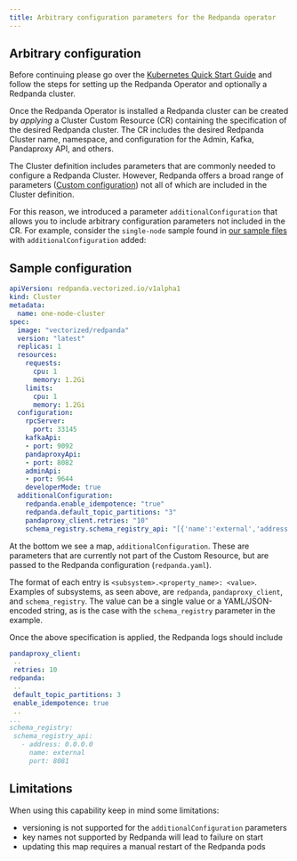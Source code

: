 ```yaml
---
title: Arbitrary configuration parameters for the Redpanda operator
---
```

## Arbitrary configuration

Before continuing please go over the [Kubernetes Quick Start Guide](/docs/quickstart/kubernetes-qs-cloud) and follow the steps for setting up the Redpanda Operator and optionally a Redpanda cluster.

Once the Redpanda Operator is installed a Redpanda cluster can be created by *applying* a Cluster Custom Resource (CR) containing the specification of the desired Redpanda cluster. The CR includes the desired Redpanda Cluster name, namespace, and configuration for the Admin, Kafka, Pandaproxy API, and others.

The Cluster definition includes parameters that are commonly needed to configure a Redpanda
Cluster. However, Redpanda offers a broad range of parameters ([Custom configuration](/docs/cluster-administration/configuration)) not all of which are included in the Cluster definition.

For this reason, we introduced a parameter `additionalConfiguration` that allows you to include
arbitrary configuration parameters not included in the CR. For example, consider the `single-node` sample found in [our sample files](https://github.com/redpanda-data/redpanda/tree/dev/src/go/k8s/config/samples) with `additionalConfiguration` added: 

## Sample configuration

```yaml
apiVersion: redpanda.vectorized.io/v1alpha1
kind: Cluster
metadata:
  name: one-node-cluster
spec:
  image: "vectorized/redpanda"
  version: "latest"
  replicas: 1
  resources:
    requests:
      cpu: 1
      memory: 1.2Gi
    limits:
      cpu: 1
      memory: 1.2Gi
  configuration:
    rpcServer:
      port: 33145
    kafkaApi:
    - port: 9092
    pandaproxyApi:
    - port: 8082
    adminApi:
    - port: 9644
    developerMode: true
  additionalConfiguration:
    redpanda.enable_idempotence: "true"
    redpanda.default_topic_partitions: "3"
    pandaproxy_client.retries: "10"
    schema_registry.schema_registry_api: "[{'name':'external','address':'0.0.0.0','port':8081}]"
```

 At the bottom we see a map, `additionalConfiguration`. These are parameters that are currently not part of the Custom Resource, but are passed to the Redpanda configuration (`redpanda.yaml`).

 The format of each entry is `<subsystem>.<property_name>: <value>`. Examples of subsystems, as seen above, are `redpanda`, `pandaproxy_client`, and `schema_registry`. The value can be a single value or a YAML/JSON-encoded string, as is the case with the `schema_registry` parameter in the example.

 Once the above specification is applied, the Redpanda logs should include

 ```yaml
 pandaproxy_client:
  ..
  retries: 10
redpanda:
  ..
  default_topic_partitions: 3
  enable_idempotence: true
  ..
...
schema_registry:
  schema_registry_api:
    - address: 0.0.0.0
      name: external
      port: 8081
```

## Limitations

 When using this capability keep in mind some limitations:
 - versioning is not supported for the `additionalConfiguration` parameters
 - key names not supported by Redpanda will lead to failure on start
 - updating this map requires a manual restart of the Redpanda pods 
